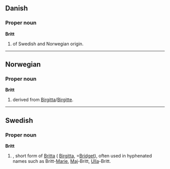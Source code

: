 ==Danish==

===Proper noun===
'''Britt'''

# {{given name|female||da:}} of Swedish and Norwegian origin.

----

==Norwegian==

===Proper noun===
'''Britt'''

# {{given name|female||no:}} derived from [[Birgitta]]/[[Birgitte]].

----

==Swedish==

===Proper noun===
'''Britt'''

# {{given name|female||sv:}}, short form of [[Britta]] ( [[Birgitta]], =[[Bridget]]), often used in hyphenated names such as Britt-[[Marie]], [[Maj]]-Britt, [[Ulla]]-Britt.